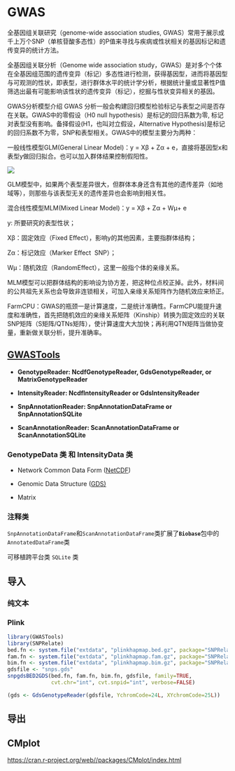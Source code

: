 # GWAS

全基因组关联研究（genome-wide association studies, GWAS）常用于展示成千上万个SNP（单核苷酸多态性）的P值来寻找与疾病或性状相关的基因标记和遗传变异的统计方法。

全基因组关联分析（Genome wide association study，GWAS）是对多个个体在全基因组范围的遗传变异（标记）多态性进行检测，获得基因型，进而将基因型与可观测的性状，即表型，进行群体水平的统计学分析，根据统计量或显著性P值筛选出最有可能影响该性状的遗传变异（标记），挖掘与性状变异相关的基因。

GWAS分析模型介绍 GWAS 分析一般会构建回归模型检验标记与表型之间是否存在关联。GWAS中的零假设（H0 null hypothesis）是标记的回归系数为零, 标记对表型没有影响。备择假设(H1，也叫对立假设，Alternative Hypothesis)是标记的回归系数不为零，SNP和表型相关。GWAS中的模型主要分为两种：

一般线性模型GLM(General Linear Model)：y = Xβ + Zα + e，直接将基因型x和表型y做回归拟合。也可以加入群体结果控制假阳性。

![](images/glm.png){fig-align="center"}

GLM模型中，如果两个表型差异很大，但群体本身还含有其他的遗传差异（如地域等），则那些与该表型无关的遗传差异也会影响到相关性。

混合线性模型MLM(Mixed Linear Model)：y = Xβ + Zα + Wμ+ e

y: 所要研究的表型性状；

Xβ：固定效应（Fixed Effect），影响y的其他因素，主要指群体结构；

Zα：标记效应（Marker Effect  SNP）；

Wμ：随机效应（RandomEffect），这里一般指个体的亲缘关系。

MLM模型可以把群体结构的影响设为协方差，把这种位点校正掉。此外，材料间的公共祖先关系也会导致非连锁相关，可加入亲缘关系矩阵作为随机效应来矫正。

FarmCPU：GWAS的瓶颈一是计算速度，二是统计准确性。FarmCPU能提升速度和准确性，首先把随机效应的亲缘关系矩阵（Kinship）转换为固定效应的关联SNP矩阵（S矩阵/QTNs矩阵），使计算速度大大加快；再利用QTN矩阵当做协变量，重新做关联分析，提升准确率。

## [GWASTools](https://bioconductor.org/packages/release/bioc/html/GWASTools.html)

-   **GenotypeReader: NcdfGenotypeReader, GdsGenotypeReader, or MatrixGenotypeReader**

-   **IntensityReader: NcdfIntensityReader or GdsIntensityReader**

-   **SnpAnnotationReader: SnpAnnotationDataFrame or SnpAnnotationSQLite**

-   **ScanAnnotationReader: ScanAnnotationDataFrame or ScanAnnotationSQLite**

### 

### GenotypeData 类 和 IntensityData 类

-   Network Common Data Form ([NetCDF](http://www.unidata.ucar.edu/software/netcdf/))

-   Genomic Data Structure ([GDS)](http://corearray.sourceforge.net/)

-   Matrix

### 注释类

`SnpAnnotationDataFrame`和`ScanAnnotationDataFrame`类扩展了**`Biobase`**包中的`AnnotatedDataFrame`类

可移植跨平台类 `SQLite` 类

## 导入

### 纯文本

### Plink

```r
library(GWASTools)
library(SNPRelate)
bed.fn <- system.file("extdata", "plinkhapmap.bed.gz", package="SNPRelate")
fam.fn <- system.file("extdata", "plinkhapmap.fam.gz", package="SNPRelate")
bim.fn <- system.file("extdata", "plinkhapmap.bim.gz", package="SNPRelate")
gdsfile <- "snps.gds"
snpgdsBED2GDS(bed.fn, fam.fn, bim.fn, gdsfile, family=TRUE,
              cvt.chr="int", cvt.snpid="int", verbose=FALSE)
```

```r
(gds <- GdsGenotypeReader(gdsfile, YchromCode=24L, XYchromCode=25L))
```

## 导出

## CMplot

<https://cran.r-project.org/web//packages/CMplot/index.html>
